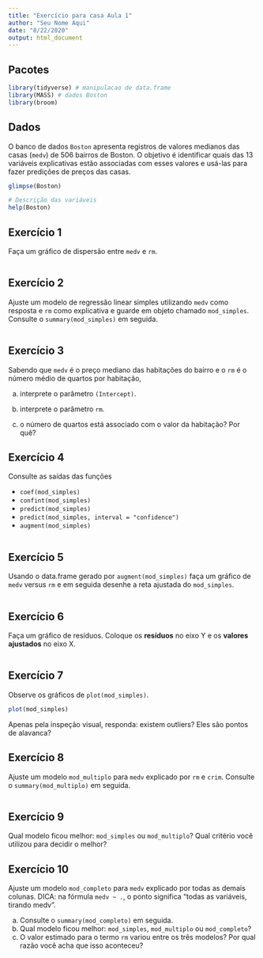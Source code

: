 ```yaml
---
title: "Exercício para casa Aula 1"
author: "Seu Nome Aqui"
date: "8/22/2020"
output: html_document
---
```


## Pacotes

```r
library(tidyverse) # manipulacao de data.frame
library(MASS) # dados Boston
library(broom)
```



## Dados

O banco de dados `Boston` apresenta registros de valores medianos das casas (`medv`) de 506 bairros de Boston. 
O objetivo é identificar quais das 13 variáveis explicativas estão associadas com esses valores e usá-las para fazer predições de preços das casas.

```r
glimpse(Boston)
```

```r
# Descrição das variáveis
help(Boston)
```

## Exercício 1

Faça um gráfico de dispersão entre `medv` e `rm`.

```r

```

## Exercício 2

Ajuste um modelo de regressão linear simples utilizando `medv` como resposta e `rm` como explicativa e guarde em objeto chamado `mod_simples`. Consulte o `summary(mod_simples)` em seguida.

```r

```

## Exercício 3

Sabendo que `medv` é o preço mediano das habitações do bairro e o `rm` é o número médio de quartos por habitação, 

a) interprete o parâmetro `(Intercept)`.

b) interprete o parâmetro `rm`.

c) o número de quartos está associado com o valor da habitação? Por quê?


## Exercício 4

Consulte as saídas das funções 

- `coef(mod_simples)`
- `confint(mod_simples)`
- `predict(mod_simples)`
- `predict(mod_simples, interval = "confidence")`
- `augment(mod_simples)`

```r

```

## Exercício 5

Usando o data.frame gerado por `augment(mod_simples)` faça um gráfico de `medv` versus `rm` e em seguida desenhe a reta ajustada do `mod_simples`.

```r

```

## Exercício 6

Faça um gráfico de resíduos. Coloque os **resíduos** no eixo Y e os **valores ajustados** no eixo X.

```r

```


## Exercício 7

Observe os gráficos de `plot(mod_simples)`.

```r
plot(mod_simples)
```

Apenas pela inspeção visual, responda: existem outliers? Eles são pontos de alavanca?


## Exercício 8

Ajuste um modelo `mod_multiplo` para `medv` explicado por `rm` e `crim`. Consulte o `summary(mod_multiplo)` em seguida.

```r

```


## Exercício 9

Qual modelo ficou melhor: `mod_simples` ou `mod_multiplo`? Qual critério você utilizou para decidir o melhor?


## Exercício 10

Ajuste um modelo `mod_completo` para `medv` explicado por todas as demais colunas. DICA: na fórmula `medv ~ .`, o ponto significa "todas as variáveis, tirando medv".

a) Consulte o `summary(mod_completo)` em seguida.
b) Qual modelo ficou melhor: `mod_simples`, `mod_multiplo` ou `mod_completo`?
c) O valor estimado para o termo `rm` variou entre os três modelos? Por qual razão você acha que isso aconteceu?


